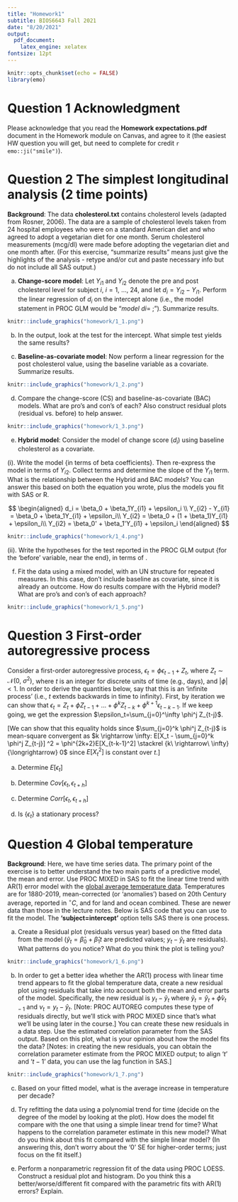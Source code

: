 ---
title: "Homework1"
subtitle: BIOS6643 Fall 2021
date: "8/20/2021"
output:
  pdf_document:
    latex_engine: xelatex
fontsize: 12pt
---

```{r setup, include=FALSE}
knitr::opts_chunk$set(echo = FALSE)
library(emo)
```

# Question 1 Acknowledgment

Please acknowledge that you read the **Homework expectations.pdf** document in the Homework module on Canvas, and agree to it (the easiest HW question you will get, but need to complete for credit `r emo::ji("smile")`).


\newpage

# Question 2 The simplest longitudinal analysis (2 time points)

**Background**: The data **cholesterol.txt** contains cholesterol levels (adapted from Rosner, 2006). The data are a sample of cholesterol levels taken from 24 hospital employees who were on a standard American diet and who agreed to adopt a vegetarian diet for one month. Serum cholesterol measurements (mcg/dl) were made before adopting the vegetarian diet and one month after. (For this exercise, "summarize results" means just give the highlights of the analysis - retype and/or cut and paste necessary info but do not include all SAS output.)

a.  **Change-score model**: Let $Y_{i1}$ and $Y_{i2}$ denote the pre and post cholesterol level for subject $i$, $i=1,\ ...,\ 24$, and let $d_i = Y_{i2}-Y_{i1}$. Perform the linear regression of $d_i$ on the intercept alone (i.e., the model statement in PROC GLM would be "$model\ di =\ ;$"). Summarize results.

```{r out.width="80%", fig.align="center"}
knitr::include_graphics("homework/1_1.png")
```


\textcolor{blue}{The $R^2$ is 0. You might think this means that the model is bad, but remember that the $R^2$ is a measure of model improvement over the model with the simple intercept. Since this model is in fact the simple intercept model, there cannot be any improvement over it. The estimate of -19.54 shows that the average drop in cholesterol was almost 20 mcg/dl, which was very significant. Since we only have an intercept in the model, note that cholesterol change levels are predicted to be the same for all subjects. However, this is not to say that a necessary assumption of the data is that cholesterol changes are the same. Remember that for a paired t-test, we assume that changes scores are normally distributed. Nevertheless, with this simple model we are not able to model change scores as a function of baseline score, which is important, as the following parts will demonstrate.}

b.  In the output, look at the test for the intercept. What simple test yields the same results?

\textcolor{blue}{Paired t-test}

c.  **Baseline-as-covariate model**: Now perform a linear regression for the post cholesterol value, using the baseline variable as a covariate. Summarize results.

```{r out.width="80%", fig.align="center"}
knitr::include_graphics("homework/1_2.png")
```

\textcolor{blue}{We are performing a simple linear regression of 'after' score on 'before' score. Since the slope is different than 1, there is some evidence that the cholesterol scales 'before' and 'after' are not commensurate. However, the test above compares the slope with 0 and not 1 (we will get back to this issue momentarily). This fitted model demonstrates not only that subjects lowered their cholesterol with this diet (with the range of cholesterol tested), but that those with higher cholesterol dropped more. For example, a subject with a 'before' cholesterol of 200 has an expected 'after' cholesterol of $37.16+200(0.698) = 176.76 mcg/dl$, a drop of over 23 points, while a subject starting at 150 is expected to drop to 141.86 mcg/dl, less than 10 points. Now we have a way of predicting post-diet cholesterol that takes into account pre-diet starting points.}

d.  Compare the change-score (CS) and baseline-as-covariate (BAC) models. What are pro's and con's of each? Also construct residual plots (residual vs. before) to help answer.

```{r out.width="80%", fig.align="center"}
knitr::include_graphics("homework/1_3.png")
```

\textcolor{blue}{The residual plot for the CS model has an obvious pattern demonstrating lack of fit; the BAC model has no such pattern.}

e.  **Hybrid model**: Consider the model of change score ($d_i$) using baseline cholesterol as a covariate.

  (i).  Write the model {in terms of beta coefficients}. Then re-express the model in terms of $Y_{i2}$. Collect terms and determine the slope of the $Y_{i1}$ term. What is the relationship between the Hybrid and BAC models? You can answer this based on both the equation you wrote, plus the models you fit with SAS or R.

$$
\begin{aligned}
d_i = \beta_0 + \beta_1Y_{i1} + \epsilon_i \\
Y_{i2} - Y_{i1} = \beta_0 + \beta_1Y_{i1} + \epsilon_i\\
Y_{i2} = \beta_0 + (1 + \beta_1)Y_{i1} + \epsilon_i\\
Y_{i2} = \beta_0' + \beta_1'Y_{i1} + \epsilon_i
\end{aligned}
$$


\textcolor{blue}{We are essentially fitting the same model, where $1+\beta_1 = \beta_1'$ This same relationship will hold for the estimates. Thus, the estimate of the slope in the hybrid model should be 1 less than the estimate of the slope in the BAC model: $\hat \beta_1 = \hat \beta_1' - 1$ So it should be: $0.698 - 1 = -0.302$. Checking with SAS:}


```{r out.width="80%", fig.align="center"}
knitr::include_graphics("homework/1_4.png")
```

  (ii). Write the hypotheses for the test reported in the PROC GLM output {for the 'before' variable, near the end}, in terms of .

\textcolor{blue}{The slope in the hybrid model is $\beta_1$, but note that the test of $H_0$: $\beta_1=0$ is equivalent to $H_0$:$\beta_1' -1 = 0$, i.e., $H_0:\ \beta_1' =1$ vs. $H_1:\ \beta_1' \neq 1$. So really, the BAC and hybrid models are the same, but the output differs slightly due to the different parameterization. In particular, the test for the 'before' slope in the BAC model compares with 0, and in the hybrid model compares it to 1 (thinking in terms of the same BAC slope). The comparison with 1 is probably of more interest: This indicates that the before and after scales are not equivalent. (This test does not include location differences.)}

f.  Fit the data using a mixed model, with an UN structure for repeated measures. In this case, don't include baseline as covariate, since it is already an outcome. How do results compare with the Hybrid model? What are pro's and con's of each approach?


\small
\begin{verbatim}
    data chol; set chol; if time="pre" then realtime=0; else realtime=1;
    proc sort data=chol; by id realtime; run;
    proc mixed data=chol;
      class realtime;
      model chol=realtime / solution;
      repeated realtime / subject=id type=un r rcorr;
      estimate 'mean at time 0' intercept 1 realtime 1 0;
      estimate 'mean at time 1' intercept 1 realtime 0 1; run;       
\end{verbatim}
\normalsize

```{r out.width="80%", fig.align="center"}
knitr::include_graphics("homework/1_5.png")
```

\textcolor{blue}{Notice that the change estimate is EXACTLY the same as that from the CS model. This helps reaffirm that if it is only mean change you are concerned about, we can use the simple difference approach. We know some advantages of the BAC and Hybrid models relative to the CS model, but we can also see some advantages of the longitudinal approach. First, we get estimates of actual cholesterol values at pre and post times, rather than just the change estimate. We also get an estimate of the correlation between pre and post times, as well as variance estimates at each time point. The longitudinal model would also allow us to add time-varying covariates, if they were of interest. Note that an alternative approach to modeling the data longitudinally would be to include a random intercept and slope for each subject, and allow a covariance between them (i.e., UN structure for $\pmb G$). One disadvantage of the longitudinal model is that it is more difficult to characterize the relationship between change values with starting values.}

\newpage

# Question 3 First-order autoregressive process

Consider a first-order autoregressive process, $\epsilon_t = \phi \epsilon_{t-1} + Z_t$, where $Z_t \sim \mathcal N(0,\ \sigma^2)$, where $t$ is an integer for discrete units of time (e.g., days), and $|\phi|<1$.  In order to derive the quantities below, say that this is an 'infinite process' (i.e., $t$ extends backwards in time to infinity). 
First, by iteration we can show that $\epsilon_t=Z_t+\phi Z_{t-1}+...+\phi^k Z_{t-k}+\phi^{k+1} \epsilon_{t-k-1}$.  If we keep going, we get the expression $\epsilon_t=\sum_{j=0}^\infty \phi^j Z_{t-j}$.

[We can show that this equality holds since $\sum_{j=0}^k \phi^j Z_{t-j}$  is mean-square convergent as $k \rightarrow \infty:  E[X_t - \sum_{j=0}^k \phi^j Z_{t-j}] ^2 = \phi^{2k+2}E[X_{t-k-1}^2] \stackrel {k\ \rightarrow\ \infty}{\longrightarrow} 0$ since $E[X_t^2]$ is constant over $t$.]

a. Determine $E[\epsilon_t]$

\textcolor{blue}{$E[\epsilon_t] = E\big[\sum_{j=0}^\infty\phi^jZ_{t-j} = \sum_{j=0}^\infty\phi^jE\big[Z_{t-j}\big] = 0$}

b. Determine $Cov[\epsilon_t, \epsilon_{t+h}]$

\textcolor{blue}{First consider h to be a nonnegative integer: $$\begin{aligned} 
Cov[\epsilon_t,\ \epsilon_{t+h}] 
&= E[\epsilon_t \epsilon_{t+h}] - \mu_{\epsilon_t} \mu_{\epsilon_{t+h}}
= E[\epsilon_t\epsilon_{t+h}] \\ 
&= E\big[ (\sum_{j=0}^\infty\phi^jZ_{t-j}) (\sum_{k=0}^\infty\phi^kZ_{t+h-k}) \big] 
= \sum_{j=0}^\infty \sum_{k=0}^\infty \phi^j \phi^k E[Z_{t-j}Z_{t+h-k}] \\ 
&= \sum_{t-j = t+h-k}\phi^{j+k}E[Z_{t-j}Z_{t+h-k}] + \sum_{t-j \neq t+h-k}\phi^{j+k}E[Z_{t-j}Z_{t+h-k}] \\ 
&= \sum_{j=0}^\infty\phi^{h+2j}E[Z_{t-j}^2] + \sum_{t-j \neq t+h-k}\phi^{j+k}E[Z_{t-j}]E[Z_{t+h-k}] \\ 
&= \sum_{j=0}^\infty \phi^{h+2j}E[Z_{t-j}^2] + \sum_{t-j \neq t+h-k}\phi^{j+k}\times0 \times 0 \\
&= \sum_{j=0}^\infty \phi^{h+2j} \sigma^2 + 0 
= \sigma^2\phi^h\sum_{j=0}^\infty \phi^{2j}
= \sigma^2\frac {\phi^h}{1-\phi^2}
\end{aligned}$$}

\textcolor{blue}{$Z$ terms have the same index when $t-j=t+h-k$, i.e., when $k=j+h$. So in
line 6, replace $k$ with $j+h$ for terms in the summation and reduce the summation to $k=0$ to $k=\infty$.} 

c. Determine $Corr[\epsilon_t, \epsilon_{t+h}]$

\textcolor{blue}{$$Corr[\epsilon)_t,\ \epsilon_{t+h}] = \frac {Cov[\epsilon_t,\ \epsilon_{t+h}]} {\sqrt{Var[\epsilon_t] Var[\epsilon_{t+h}]}} \frac {\frac {\sigma^2\phi^h} {1-\phi^2}} {\sqrt {\frac {\sigma^2} {(1-\phi^2)}} \sqrt {\frac {\sigma^2} {(1-\phi^2)}}} = \phi^h$$ for nonnegative $h$. Considering any integer h, the correlation is $\phi^{|h|}$}

d. Is $\{\epsilon_t\}$ a stationary process?

\textcolor{blue}{Yes, the mean is constant for all $t$, $Cov(\epsilon_t,\ \epsilon_{t+h})$ does not depend on $t$, for any integer $h$, and variance is finite.}

\newpage

# Question 4 Global temperature

**Background**:  Here, we have time series data.  The primary point of the exercise is to better understand the two main parts of a predictive model, the mean and error.  Use PROC MIXED in SAS to fit the linear time trend with AR(1) error model with the [global average temperature data](https://www.ncdc.noaa.gov/cag/time-series/global).  Temperatures are for 1880-2019, mean-corrected (or 'anomalies') based on 20th Century average, reported in $^{\circ}C$, and for land and ocean combined.  These are newer data than those in the lecture notes.  Below is SAS code that you can use to fit the model.  The **'subject=intercept'** option tells SAS there is one process.

\small
\begin{verbatim}
	proc mixed data=teaching.global_temp_anomalies method=ml;             
 		model temp=year / solution outp=tempout;                 
		repeated / type=AR(1) subject=intercept; run;          
\end{verbatim}
\normalsize

a. Create a Residual plot (residuals versus year) based on the fitted data from the model ($\hat y_t= \hat \beta_0+\hat  \beta_1 t$ are predicted values; $y_t - \hat y_t$ are residuals). What patterns do you notice? What do you think the plot is telling you?

\textcolor{blue}{The plot suggests lack of fit in the mean part of the model; a clear "W" shape.}

```{r out.width="80%", fig.align="center"}
knitr::include_graphics("homework/1_6.png")
```

b. In order to get a better idea whether the AR(1) process with linear time trend appears to fit the global temperature data, create a new residual plot using residuals that take into account both the mean and error parts of the model. Specifically, the new residual is $y_t-\tilde y_t$ where $\tilde y_t= \hat y_t + \hat\phi \nu_{t-1}$ and $\nu_t=y_t-\hat y_t$.  [Note:  PROC AUTOREG computes these type of residuals directly, but we'll stick with PROC MIXED since that's what we'll be using later in the course.]  You can create these new residuals in a data step.  Use the estimated correlation parameter from the SAS output.  Based on this plot, what is your opinion about how the model fits the data?  [Notes:  in creating the new residuals, you can obtain the correlation parameter estimate from the PROC MIXED output; to align '$t$' and  '$t-1$' data, you can use the lag function in SAS.]

```{r out.width="80%", fig.align="center"}
knitr::include_graphics("homework/1_7.png")
```

\textcolor{blue}{Considering mean and error together, the model looks pretty reasonable.}

c. Based on your fitted model, what is the average increase in temperature per decade?

\textcolor{blue}{The average increase per decade is $10(0.007276)=0.07\ ^oC$.}

d. Try refitting the data using a polynomial trend for time (decide on the degree of the model by looking at the plot).  How does the model fit compare with the one that using a simple linear trend for time?  What happens to the correlation parameter estimate in this new model?  What do you think about this fit compared with the simple linear model?  (In answering this, don't worry about the '0' SE for higher-order terms; just focus on the fit itself.) 

\textcolor{blue}{With either **quadratic** or **cubic** model, we get a better fit, although there is still a lack of fit in the mean part of the model (when considering the process that does not take the correlated errors into account). The residual plot for the mean shows lack of fit particularly around 1940 to 1945. The correlation parameter estimate decreases from 0.7395 (linear) to **0.4744 (quadratic)** to **0.4655 (cubic)**. What this suggests is that by increasing the complexity of the mean, less is required in the error part of the model. Still, it is not a great model and I'd be tempted to keep the simple linear with AR(1) for general interpretation. If we want the fit the mean process more accurately, we need to try harder, which leads us to the next part.}

e. Perform a nonparametric regression fit of the data using PROC LOESS.  Construct a residual plot and histogram.  Do you think this a better/worse/different fit compared with the parametric fits with AR(1) errors?  Explain.

\small
\begin{verbatim}
    proc loess data=teaching.global_temp_anomalies;       
     		ods output scoreresults=scoreout           
                outputstatistics=statout;            
     		model temp = year / smooth= 0.3 residual clm degree=1;          
    score data=tempout / clm; 
    run; 
    symbol1 i=none; symbol2 i=join; symbol3 i=join line=2;
    proc gplot data=tempout; 
    plot depvar*year=1 pred*year=2 lowercl*year=3 uppercl*year=3/ overlay; 
    run;
\end{verbatim}
\normalsize

\textcolor{blue}{I would say that the fit here is decent. It is not a “better” fit than the parameter model overall, just different. But it is better (more nuanced) in terms of describing the mean process. Here, we increase the complexity of the mean part of the model, and so require less on the error part. If you fit a mixed model on the residuals of this LOESS fit, you will find the correlation parameter is around 0.28. But if you drop
the smoothing parameter value in the LOESS fit to the 'best’ AICC value, which is around 0.1, the correlation parameter decreases below 0.1. Collectively, what these different model fits show is that for a model that has the basic form Outcome=mean+error, if we have a simple 'mean’, then to get an accurate model, we need a more complex 'error' (e.g., simple linear trend plus AR(1) errors). On the other hand, if we have a more complex mean, then the error structure can be simpler (LOESS fit nearly eliminated the need for an AR(1) structure, especially when using a lower smoothing parameter value).}












